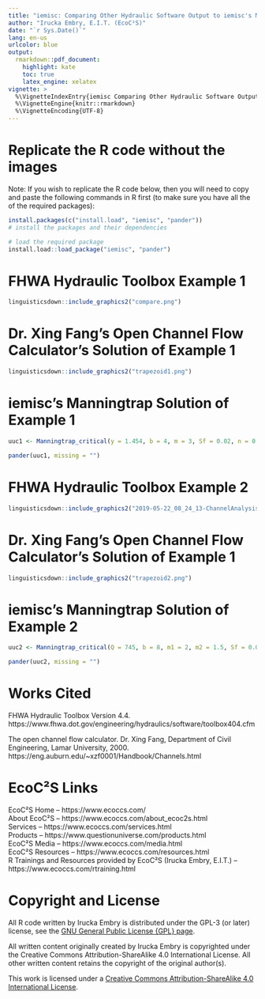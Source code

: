 ```yaml
---
title: "iemisc: Comparing Other Hydraulic Software Output to iemisc's Manningtrap for Critical Conditions"
author: "Irucka Embry, E.I.T. (EcoC²S)"
date: "`r Sys.Date()`"
lang: en-us
urlcolor: blue
output:
  rmarkdown::pdf_document:
    highlight: kate
    toc: true
    latex_engine: xelatex
vignette: >
  %\VignetteIndexEntry{iemisc Comparing Other Hydraulic Software Output to iemisc's Manningtrap for Critical Conditions}
  %\VignetteEngine{knitr::rmarkdown}
  %\VignetteEncoding{UTF-8}
---
```


\bigskip

# Replicate the R code without the images

Note: If you wish to replicate the R code below, then you will need to copy and paste the following commands in R first (to make sure you have all the of the required packages):  

```r
install.packages(c("install.load", "iemisc", "pander"))
# install the packages and their dependencies
```

\bigskip
\bigskip

```r
# load the required package
install.load::load_package("iemisc", "pander")
```

\bigskip
\bigskip

# FHWA Hydraulic Toolbox Example 1

```r
linguisticsdown::include_graphics2("compare.png")
```

\bigskip
\bigskip

# Dr. Xing Fang's Open Channel Flow Calculator's Solution of Example 1

```r
linguisticsdown::include_graphics2("trapezoid1.png")
```

\bigskip
\bigskip

# iemisc's Manningtrap Solution of Example 1

```r

uuc1 <- Manningtrap_critical(y = 1.454, b = 4, m = 3, Sf = 0.02, n = 0.0550, units = "Eng", type = "symmetrical", critical = "accurate", output = "data.table")

pander(uuc1, missing = "")
```

\bigskip
\bigskip
\bigskip
\bigskip

# FHWA Hydraulic Toolbox Example 2

```r
linguisticsdown::include_graphics2("2019-05-22_08_24_13-ChannelAnalysis.png")
```

\bigskip
\bigskip

# Dr. Xing Fang's Open Channel Flow Calculator's Solution of Example 1

```r
linguisticsdown::include_graphics2("trapezoid2.png")
```

\bigskip
\bigskip

# iemisc's Manningtrap Solution of Example 2

```r

uuc2 <- Manningtrap_critical(Q = 745, b = 8, m1 = 2, m2 = 1.5, Sf = 0.01, n = 0.0150, units = "Eng", type = "non-symmetrical", critical = "accurate", output = "data.table")

pander(uuc2, missing = "")
```

\bigskip
\bigskip
\bigskip
\bigskip

# Works Cited

FHWA Hydraulic Toolbox Version 4.4. https://www.fhwa.dot.gov/engineering/hydraulics/software/toolbox404.cfm  

The open channel flow calculator. Dr. Xing Fang, Department of Civil Engineering, Lamar University, 2000. https://eng.auburn.edu/~xzf0001/Handbook/Channels.html  

\bigskip
\bigskip

# EcoC²S Links

EcoC²S Home -- https://www.ecoccs.com/  
About EcoC²S -- https://www.ecoccs.com/about_ecoc2s.html  
Services -- https://www.ecoccs.com/services.html  
Products -- https://www.questionuniverse.com/products.html  
EcoC²S Media -- https://www.ecoccs.com/media.html  
EcoC²S Resources -- https://www.ecoccs.com/resources.html  
R Trainings and Resources provided by EcoC²S (Irucka Embry, E.I.T.) -- https://www.ecoccs.com/rtraining.html  

\bigskip
\bigskip

# Copyright and License

All R code written by Irucka Embry is distributed under the GPL-3 (or later) license, see the [GNU General Public License {GPL} page](https://www.gnu.org/licenses/gpl-3.0.html).  

All written content originally created by Irucka Embry is copyrighted under the Creative Commons Attribution-ShareAlike 4.0 International License. All other written content retains the copyright of the original author(s).  

This work is licensed under a [Creative Commons Attribution-ShareAlike 4.0 International License](https://creativecommons.org/licenses/by-sa/4.0/).  
